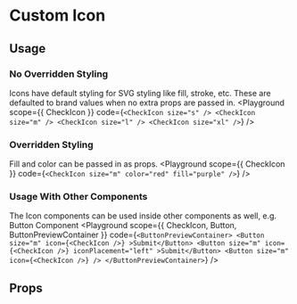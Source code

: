 
# Custom Icon
<Description of={Icon} />

## Usage
### No Overridden Styling
Icons have default styling for SVG styling like fill, stroke, etc. These are defaulted to brand values when no extra props are passed in.
<Playground
  scope={{ CheckIcon }}
  code={`
<CheckIcon size="s" />
<CheckIcon size="m" />
<CheckIcon size="l" />
<CheckIcon size="xl" />
  `}
/>

### Overridden Styling
Fill and color can be passed in as props.
<Playground
  scope={{ CheckIcon }}
  code={`
      <CheckIcon size="m" color="red" fill="purple" />
  `}
/>

### Usage With Other Components
The Icon components can be used inside other components as well, e.g. Button Component
<Playground
  scope={{ CheckIcon, Button, ButtonPreviewContainer }}
  code={`
<ButtonPreviewContainer>
   <Button size="m" icon={<CheckIcon />} >Submit</Button>
   <Button size="m" icon={<CheckIcon />} iconPlacement="left" >Submit</Button>
   <Button size="m" icon={<CheckIcon />} />
</ButtonPreviewContainer>
`}
/>

## Props
<Props of={CheckIcon} />
